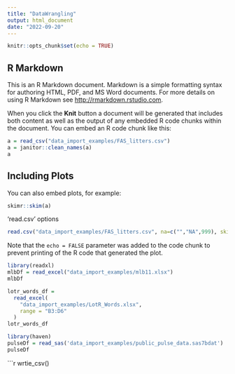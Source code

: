 ```yaml
---
title: "DataWrangling"
output: html_document
date: "2022-09-20"
---
```


```r
knitr::opts_chunk$set(echo = TRUE)
```

## R Markdown

This is an R Markdown document. Markdown is a simple formatting syntax for authoring HTML, PDF, and MS Word documents. For more details on using R Markdown see <http://rmarkdown.rstudio.com>.

When you click the **Knit** button a document will be generated that includes both content as well as the output of any embedded R code chunks within the document. You can embed an R code chunk like this:

```r
a = read_csv("data_import_examples/FAS_litters.csv")
a = janitor::clean_names(a)
a
```

## Including Plots

You can also embed plots, for example:

```r
skimr::skim(a)
```
'read.csv' options
```r
read.csv("data_import_examples/FAS_litters.csv", na=c("","NA",999), skip = 2)
```
Note that the `echo = FALSE` parameter was added to the code chunk to prevent printing of the R code that generated the plot.
```r
library(readxl)
mlbDf = read_excel("data_import_examples/mlb11.xlsx")
mlbDf
```
```r
lotr_words_df = 
  read_excel(
    "data_import_examples/LotR_Words.xlsx",
    range = "B3:D6"
  )
lotr_words_df
```



```r
library(haven)
pulseDf = read_sas('data_import_examples/public_pulse_data.sas7bdat')
pulseDf
```

```r
wrtie_csv()